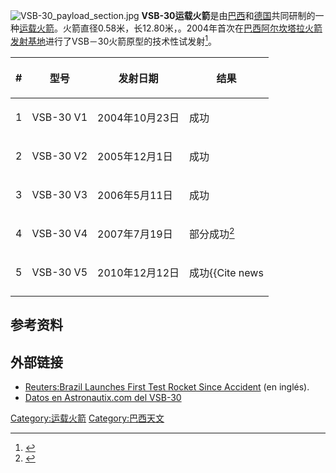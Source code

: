 [[File:VSB-30_payload_section.jpg|thumb]]
'''VSB-30运载火箭'''是由[[巴西|巴西]]和[[德国|德国]]共同研制的一种[[运载火箭|运载火箭]]。火箭直径0.58米，长12.80米，{{citation needed|重2.5吨，能够荷载407公斤重量上升到260公里的高度}}。2004年首次在[[巴西|巴西]][[阿尔坎塔拉火箭发射基地|阿尔坎塔拉火箭发射基地]]进行了VSB－30火箭原型的技术性试发射<ref>{{Cite news
|title=巴西成功发射VSB－30火箭
|url=http://www.most.gov.cn/gnwkjdt/200707/t20070725_51762.htm
|publisher=科技部门户网站
|date=2007-07-27
|accessdate=2010-12-14
|archive-date=2019-02-18
|archive-url=https://web.archive.org/web/20190218072651/http://www.most.gov.cn/gnwkjdt/200707/t20070725_51762.htm
|dead-url=no
}}</ref>。 
{| border="2" cellpadding="4" cellspacing="0" style="margin: 1em 1em 1em 0; background: #f9f9f9; border: 1px #aaa solid; border-collapse: collapse;"
|----- bgcolor="#FFDEAD"
! # !! 型号 !! 发射日期 !!结果
|- 
|1||  VSB-30 V1 || 2004年10月23日 || 成功
|- 
|2||  VSB-30 V2 || 2005年12月1日 || 成功 
|- 
|3||  VSB-30 V3 || 2006年5月11日 || 成功
|- 
|4||  VSB-30 V4 || 2007年7月19日|| 部分成功<ref>{{Cite web |url=http://www.defesanet.com.br/zz/space_vsb-30_2.htm |title=Defesanet - Análise da Operação Cumã II |access-date=2010-12-14 |archive-date=2020-02-01 |archive-url=https://web.archive.org/web/20200201230007/http://www.defesanet.com.br/zz/space_vsb-30_2.htm }}</ref>
|- 
|5||  VSB-30 V5 || 2010年12月12日 || 成功<ref>{{Cite news
|title=巴西成功发射不载人火箭
|url=http://www.zaobao.com/photoweb/pages2/rocket101214.shtml
|publisher=联合早报
|date=2010-12-14
|accessdate=2010-12-14
|archive-date=2010-12-17
|archive-url=https://web.archive.org/web/20101217051323/http://www.zaobao.com/photoweb/pages2/rocket101214.shtml
}}</ref>
|- 
|}
==参考资料==
{{reflist|30em}}
== 外部链接 ==
* [http://www.reuters.com/newsArticle.jhtml?type=scienceNews&storyID=6590578 Reuters:Brazil Launches First Test Rocket Since Accident] {{Wayback|url=http://www.reuters.com/newsArticle.jhtml?type=scienceNews&storyID=6590578 |date=20050412092532 }} (en inglés).
* [https://web.archive.org/web/20150824123415/http://www.astronautix.com/lvs/vsb30.htm Datos en Astronautix.com del VSB-30]

[[Category:运载火箭|Category:运载火箭]]
[[Category:巴西天文|Category:巴西天文]]